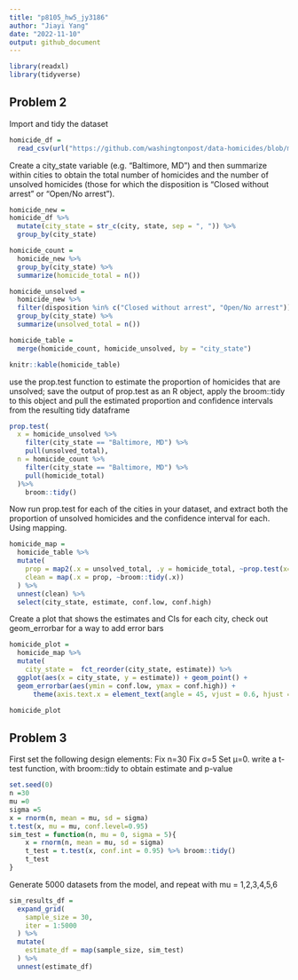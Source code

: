 ```yaml
---
title: "p8105_hw5_jy3186"
author: "Jiayi Yang"
date: "2022-11-10"
output: github_document
---
```


```r
library(readxl)
library(tidyverse)
```

## Problem 2
Import and tidy the dataset
```r
homicide_df = 
  read_csv(url("https://github.com/washingtonpost/data-homicides/blob/master/homicide-data.csv?raw=true"))
```

Create a city_state variable (e.g. “Baltimore, MD”) and then summarize within cities to obtain the total number of homicides and the number of unsolved homicides (those for which the disposition is “Closed without arrest” or “Open/No arrest”).

```r
homicide_new =
homicide_df %>% 
  mutate(city_state = str_c(city, state, sep = ", ")) %>% 
  group_by(city_state)

homicide_count = 
  homicide_new %>% 
  group_by(city_state) %>% 
  summarize(homicide_total = n())

homicide_unsolved =
  homicide_new %>% 
  filter(disposition %in% c("Closed without arrest", "Open/No arrest")) %>% 
  group_by(city_state) %>% 
  summarize(unsolved_total = n())

homicide_table = 
  merge(homicide_count, homicide_unsolved, by = "city_state")

knitr::kable(homicide_table)
```

use the prop.test function to estimate the proportion of homicides that are unsolved; save the output of prop.test as an R object,
apply the broom::tidy to this object and pull the estimated proportion and confidence intervals from the resulting tidy dataframe
```r
prop.test(
  x = homicide_unsolved %>% 
    filter(city_state == "Baltimore, MD") %>% 
    pull(unsolved_total),
  n = homicide_count %>% 
    filter(city_state == "Baltimore, MD") %>% 
    pull(homicide_total)
  )%>% 
    broom::tidy()

```

Now run prop.test for each of the cities in your dataset, and extract both the proportion of unsolved homicides and the confidence interval for each. Using mapping.
```r
homicide_map = 
  homicide_table %>% 
  mutate(
    prop = map2(.x = unsolved_total, .y = homicide_total, ~prop.test(x=.x, n =.y)),
    clean = map(.x = prop, ~broom::tidy(.x)) 
  ) %>% 
  unnest(clean) %>% 
  select(city_state, estimate, conf.low, conf.high)
```

Create a plot that shows the estimates and CIs for each city, check out geom_errorbar for a way to add error bars
```r
homicide_plot = 
  homicide_map %>% 
  mutate(
    city_state =  fct_reorder(city_state, estimate)) %>% 
  ggplot(aes(x = city_state, y = estimate)) + geom_point() +
  geom_errorbar(aes(ymin = conf.low, ymax = conf.high)) +
      theme(axis.text.x = element_text(angle = 45, vjust = 0.6, hjust = 1), legend.position = "bottom")

homicide_plot
```

## Problem 3
First set the following design elements:
Fix n=30
Fix σ=5
Set μ=0.  write a t-test function, with broom::tidy to obtain estimate and p-value
```r
set.seed(0)
n =30
mu =0
sigma =5
x = rnorm(n, mean = mu, sd = sigma)
t.test(x, mu = mu, conf.level=0.95)
sim_test = function(n, mu = 0, sigma = 5){
    x = rnorm(n, mean = mu, sd = sigma)
    t_test = t.test(x, conf.int = 0.95) %>% broom::tidy()
    t_test
}

```
Generate 5000 datasets from the model, and repeat with mu = 1,2,3,4,5,6
```r
sim_results_df = 
  expand_grid(
    sample_size = 30,
    iter = 1:5000
  ) %>% 
  mutate(
    estimate_df = map(sample_size, sim_test)
  ) %>% 
  unnest(estimate_df)
```


